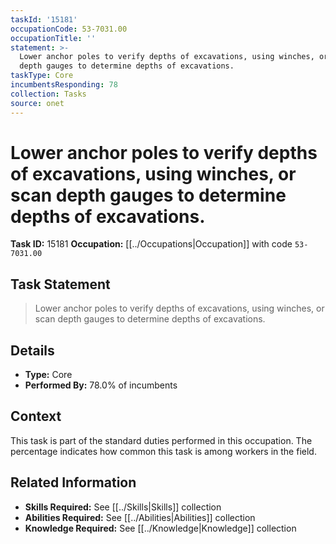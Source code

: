 ```yaml
---
taskId: '15181'
occupationCode: 53-7031.00
occupationTitle: ''
statement: >-
  Lower anchor poles to verify depths of excavations, using winches, or scan
  depth gauges to determine depths of excavations.
taskType: Core
incumbentsResponding: 78
collection: Tasks
source: onet
---
```

# Lower anchor poles to verify depths of excavations, using winches, or scan depth gauges to determine depths of excavations.

**Task ID:** 15181
**Occupation:** [[../Occupations|Occupation]] with code `53-7031.00`

## Task Statement

> Lower anchor poles to verify depths of excavations, using winches, or scan depth gauges to determine depths of excavations.

## Details

- **Type:** Core
- **Performed By:** 78.0% of incumbents

## Context

This task is part of the standard duties performed in this occupation. The percentage indicates how common this task is among workers in the field.

## Related Information

- **Skills Required:** See [[../Skills|Skills]] collection
- **Abilities Required:** See [[../Abilities|Abilities]] collection
- **Knowledge Required:** See [[../Knowledge|Knowledge]] collection
